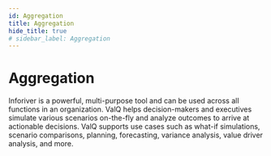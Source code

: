 ```yaml
---
id: Aggregation
title: Aggregation
hide_title: true
# sidebar_label: Aggregation
---
```



<DropDown/>
<div className={clsx(styles.page,"item shadow--md")}>

# Aggregation

Inforiver is a powerful, multi-purpose tool and can be used across all functions in an organization. ValQ helps decision-makers and executives simulate various scenarios on-the-fly and analyze outcomes to arrive at actionable decisions. ValQ supports use cases such as what-if simulations, scenario comparisons, planning, forecasting, variance analysis, value driver analysis, and more.

</div>
